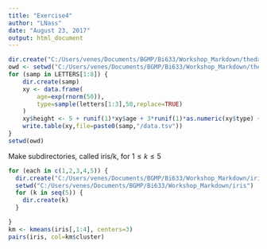 ---
title: "Exercise4"
author: "LNass"
date: "August 23, 2017"
output: html_document
---

```{r create_data}
dir.create("C:/Users/venes/Documents/BGMP/Bi633/Workshop_Markdown/thedata")
owd <- setwd("C:/Users/venes/Documents/BGMP/Bi633/Workshop_Markdown/thedata")
for (samp in LETTERS[1:8]) {
    dir.create(samp)
    xy <- data.frame( 
        age=exp(rnorm(50)),
        type=sample(letters[1:3],50,replace=TRUE)
    )
    xy$height <- 5 + runif(1)*xy$age + 3*runif(1)*as.numeric(xy$type) + rnorm(50)
    write.table(xy,file=paste0(samp,"/data.tsv"))
}
setwd(owd)
```

Make subdirectories, called iris/k, for $1 \le k \le 5$

```{r createkdirectories}
for (each in c(1,2,3,4,5)) {
  dir.create("C:/Users/venes/Documents/BGMP/Bi633/Workshop_Markdown/iris")
  setwd("C:/Users/venes/Documents/BGMP/Bi633/Workshop_Markdown/iris")
  for (k in seq(5)) {
    dir.create(k)
  }

}
km <- kmeans(iris[,1:4], centers=3)
pairs(iris, col=km$cluster)
```
